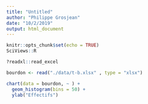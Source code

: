 ```yaml
---
title: "Untitled"
author: "Philippe Grosjean"
date: "10/2/2019"
output: html_document
---
```


```r
knitr::opts_chunk$set(echo = TRUE)
SciViews::R
```

```r
?readxl::read_excel
```

```r
bourdon <- read("./data/t-b.xlsx" , type = "xlsx")
```

```r
chart(data = bourdon, ~ ) +
  geom_histogram(bins = 50) +
  ylab("Effectifs")
```

